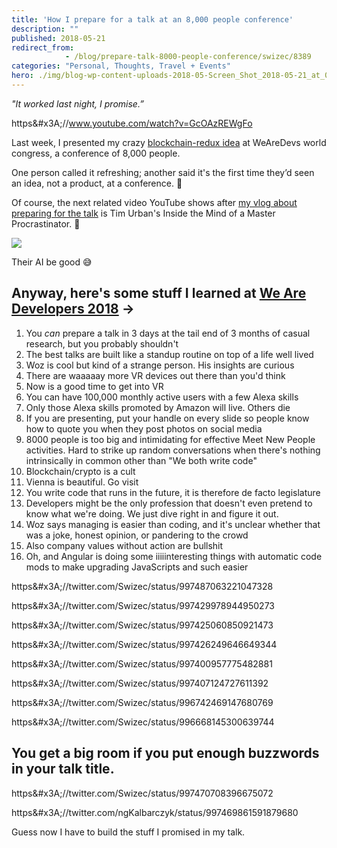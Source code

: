 ```yaml
---
title: 'How I prepare for a talk at an 8,000 people conference'
description: ""
published: 2018-05-21
redirect_from: 
            - /blog/prepare-talk-8000-people-conference/swizec/8389
categories: "Personal, Thoughts, Travel + Events"
hero: ./img/blog-wp-content-uploads-2018-05-Screen_Shot_2018-05-21_at_02.50.00.png
---
```

_&quot;It worked last night, I promise.”_



https&amp;#x3A;//www.youtube.com/watch?v=GcOAzREWgFo



Last week, I presented my crazy [blockchain-redux idea](https://swizec.com/blog/blockchain-redux-becomes-useful-part-1/swizec/8311) at WeAreDevs world congress, a conference of 8,000 people.



One person called it refreshing; another said it&#x27;s the first time they’d seen an idea, not a product, at a conference. 💪



Of course, the next related video YouTube shows after [my vlog about preparing for the talk](https://www.youtube.com/watch?v=GcOAzREWgFo) is Tim Urban&#x27;s Inside the Mind of a Master Procrastinator. 🤔



![](./img/blog-wp-content-uploads-2018-05-Screen_Shot_2018-05-21_at_02.50.00.png)



Their AI be good 😅



## Anyway, here&#x27;s some stuff I learned at [We Are Developers 2018](https://www.wearedevelopers.com/) →



1. You _can_ prepare a talk in 3 days at the tail end of 3 months of casual research, but you probably shouldn&#x27;t
2. The best talks are built like a standup routine on top of a life well lived
3. Woz is cool but kind of a strange person. His insights are curious
4. There are waaaaay more VR devices out there than you&#x27;d think
5. Now is a good time to get into VR
6. You can have 100,000 monthly active users with a few Alexa skills
7. Only those Alexa skills promoted by Amazon will live. Others die
8. If you are presenting, put your handle on every slide so people know how to quote you when they post photos on social media
9. 8000 people is too big and intimidating for effective Meet New People activities. Hard to strike up random conversations when there&#x27;s nothing intrinsically in common other than &quot;We both write code&quot;
10. Blockchain/crypto is a cult
11. Vienna is beautiful. Go visit
12. You write code that runs in the future, it is therefore de facto legislature
13. Developers might be the only profession that doesn&#x27;t even pretend to know what we&#x27;re doing. We just dive right in and figure it out.
14. Woz says managing is easier than coding, and it&#x27;s unclear whether that was a joke, honest opinion, or pandering to the crowd
15. Also company values without action are bullshit
16. Oh, and Angular is doing some iiiiinteresting things with automatic code mods to make upgrading JavaScripts and such easier



https&amp;#x3A;//twitter.com/Swizec/status/997487063221047328



https&amp;#x3A;//twitter.com/Swizec/status/997429978944950273



https&amp;#x3A;//twitter.com/Swizec/status/997425060850921473



https&amp;#x3A;//twitter.com/Swizec/status/997426249646649344



https&amp;#x3A;//twitter.com/Swizec/status/997400957775482881



https&amp;#x3A;//twitter.com/Swizec/status/997407124727611392



https&amp;#x3A;//twitter.com/Swizec/status/996742469147680769



https&amp;#x3A;//twitter.com/Swizec/status/996668145300639744



## You get a big room if you put enough buzzwords in your talk title.



https&amp;#x3A;//twitter.com/Swizec/status/997470708396675072



https&amp;#x3A;//twitter.com/ngKalbarczyk/status/997469861591879680



Guess now I have to build the stuff I promised in my talk.